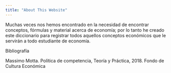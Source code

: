```yaml
---
title: "About This Website"
---
```


Muchas veces nos hemos encontrado en la necesidad de encontrar conceptos, fórmulas y material acerca de economía; por lo tanto he creado este diccionario para registrar todos aquellos conceptos económicos que le servirán a todo estudiante de economía.

Bibliografía

Massimo Motta. Política de competencia, Teoría y Práctica, 2018. Fondo de Cultura Económica